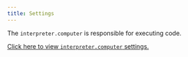 ```yaml
---
title: Settings
---
```


The `interpreter.computer` is responsible for executing code.

[Click here to view `interpreter.computer` settings.](https://docs.testdriver.ai/settings/all-settings#computer)
